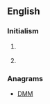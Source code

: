 {{wikipedia}}
{{also|Mdm}}
==English==

===Initialism===
{{en-initialism}}

# {{context|computing|lang=en}} {{initialism of|master data management|Master data management}}
# {{context|electronics|lang=en}} {{initialism of|[[multiplexer]]-[[demultiplexer]]}}

===Anagrams===
* [[DMM#English|DMM]]